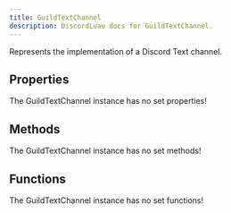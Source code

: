 ```yaml
---
title: GuildTextChannel
description: DiscordLuau docs for GuildTextChannel.
---
```

[//]: # (This file was automatically compiled through the Generator luau code under this repository)
[//]: # (if you want to edit the documentation of discord-luau, please write changes)
[//]: # (to the discord-luau repository itself, we extract the comments from discord-luau and translate)
[//]: # (them into markdown files that Nextra can interpret!)

[//]: # (----- DOCUMENT IMPORTS ----- )


[//]: # (----- DOCUMENT DESCRIPTION ----- )

Represents the implementation of a Discord Text channel.

[//]: # (----- DOCUMENT PROPERTIES ----- )

## Properties

The GuildTextChannel instance has no set properties!

[//]: # (----- DOCUMENT METHODS ----- )

## Methods

The GuildTextChannel instance has no set methods!

[//]: # (----- DOCUMENT FUNCTIONS ----- )

## Functions

The GuildTextChannel instance has no set functions!

